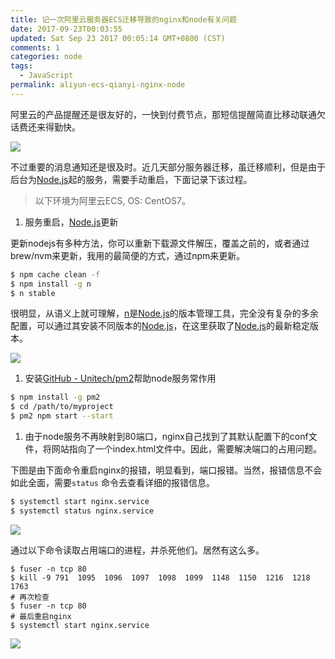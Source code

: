 ```yaml
---
title: 记一次阿里云服务器ECS迁移导致的nginx和node有关问题
date: 2017-09-23T00:03:55
updated: Sat Sep 23 2017 00:05:14 GMT+0800 (CST)
comments: 1
categories: node
tags:
  - JavaScript
permalink: aliyun-ecs-qianyi-nginx-node
---
```


阿里云的产品提醒还是很友好的，一快到付费节点，那短信提醒简直比移动联通欠话费还来得勤快。


![](https://beimg.oss-cn-beijing.aliyuncs.com/Aliyun/aliyun-xin.png!ace)

不过重要的消息通知还是很及时。近几天部分服务器迁移，虽迁移顺利，但是由于后台为[Node.js](https://nodejs.org/en/)起的服务，需要手动重启，下面记录下该过程。

<!--more-->

> 以下环境为阿里云ECS, OS: CentOS7。


1. 服务重启，[Node.js](https://nodejs.org/en/)更新

更新nodejs有多种方法，你可以重新下载源文件解压，覆盖之前的，或者通过brew/nvm来更新，我用的最简便的方式，通过npm来更新。

```bash
$ npm cache clean -f
$ npm install -g n
$ n stable
```

很明显，从语义上就可理解，[n](https://github.com/tj/n)是[Node.js](https://nodejs.org/en/)的版本管理工具，完全没有复杂的多余配置，可以通过其安装不同版本的[Node.js](https://nodejs.org/en/)，在这里获取了[Node.js](https://nodejs.org/en/)的最新稳定版本。

![](https://beimg.oss-cn-beijing.aliyuncs.com/Aliyun/node-upgrade.png!ace)

1. 安装[GitHub - Unitech/pm2](https://github.com/Unitech/pm2)帮助node服务常作用

```bash
$ npm install -g pm2
$ cd /path/to/myproject
$ pm2 npm start --start
```

1. 由于node服务不再映射到80端口，nginx自己找到了其默认配置下的conf文件，将网站指向了一个index.html文件中。因此，需要解决端口的占用问题。

下图是由下面命令重启nginx的报错，明显看到，端口报错。当然，报错信息不会如此全面，需要`status`
命令去查看详细的报错信息。

```bash
$ systemctl start nginx.service
$ systemctl status nginx.service
```

![](https://beimg.oss-cn-beijing.aliyuncs.com/Aliyun/nginx-address.png!ace)

通过以下命令读取占用端口的进程，并杀死他们。居然有这么多。

```
$ fuser -n tcp 80
$ kill -9 791  1095  1096  1097  1098  1099  1148  1150  1216  1218  1763
# 再次检查
$ fuser -n tcp 80
# 最后重启nginx
$ systemctl start nginx.service
```

![](https://beimg.oss-cn-beijing.aliyuncs.com/Aliyun/kill-process.png!ace)

